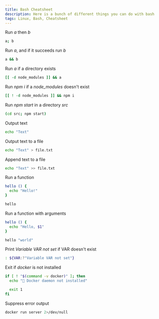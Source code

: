```yaml
---
title: Bash Cheatsheet
description: Here is a bunch of different things you can do with bash
tags: Linux, Bash, Cheatsheet
---
```


Run *a* then *b*
```sh
a; b
```

Run *a*, and if it succeeds run *b*
```sh
a && b
```

Run *a* if a directory exists
```sh
[[ -d node_modules ]] && a
```

Run *npm i* if a *node_modules* doesn't exist
```sh
[[ ! -d node_modules ]] && npm i
```

Run *npm start* in a directory *src*
```sh
(cd src; npm start)
```

Output text
```sh
echo "Text"
```

Output text to a file
```sh
echo "Text" > file.txt
```

Append text to a file
```sh
echo "Text" >> file.txt
```

Run a function
```sh
hello () {
  echo "Hello!"
}

hello
```

Run a function with arguments
```sh
hello () {
  echo "Hello, $1"
}

hello "world"
```

Print *Variable VAR not set* if VAR doesn't exist
```sh
: ${VAR:?"Variable VAR not set"}
```

Exit if *docker* is not installed
```sh
if [ ! "$(command -v docker)" ]; then
  echo "🐳 Docker daemon not installed"

  exit 1
fi
```

Suppress error output
```sh
docker run server 2>/dev/null 
```
